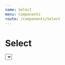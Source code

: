 ```yaml
---
name: Select
menu: Components
route: /components/Select
---
```



# Select

<Playground>
    <Select 
        defaultValue="Item 2"
        options={[
            { label: "---", value: 0 },
            { label: "Item 1", value: "Item 1" },
            { label: "Item 2", value: "Item 2" },
            { label: "Item 3", value: "Item 3" }
        ]}
    />
</Playground>

## Props

<Props of={Select} />